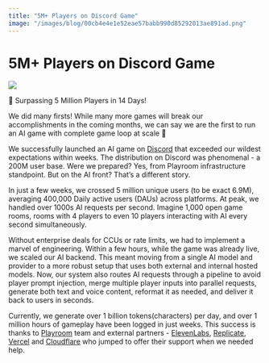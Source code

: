 ```yaml
---
title: "5M+ Players on Discord Game"
image: "/images/blog/00cb4e4e1e52eae57babb990d85292013ae891ad.png"
---
```



# 5M+ Players on Discord Game

<AuthorBio author="tabish" date="Jun 03 2024" />

![](/images/blog/00cb4e4e1e52eae57babb990d85292013ae891ad.png)

🚀 Surpassing 5 Million Players in 14 Days!

We did many firsts! While many more games will break our accomplishments in the coming months, we can say we are the first to run an AI game with complete game loop at scale 🥳

We successfully launched an AI game on [Discord](https://www.linkedin.com/company/discord/) that exceeded our wildest expectations within weeks. The distribution on Discord was phenomenal - a 200M user base. Were we prepared? Yes, from Playroom infrastructure standpoint. But on the AI front? That’s a different story.

In just a few weeks, we crossed 5 million unique users (to be exact 6.9M), averaging 400,000 Daily active users (DAUs) across platforms. At peak, we handled over 1000s AI requests per second. Imagine 1,000 open game rooms, rooms with 4 players to even 10 players interacting with AI every second simultaneously.

Without enterprise deals for CCUs or rate limits, we had to implement a marvel of engineering. Within a few hours, while the game was already live, we scaled our AI backend. This meant moving from a single AI model and provider to a more robust setup that uses both external and internal hosted models. Now, our system also routes AI requests through a pipeline to avoid player prompt injection, merge multiple player inputs into parallel requests, generate both text and voice content, reformat it as needed, and deliver it back to users in seconds.

Currently, we generate over 1 billion tokens(characters) per day, and over 1 million hours of gameplay have been logged in just weeks. This success is thanks to [Playroom](https://www.linkedin.com/company/joinplayroom/) team and external partners - [ElevenLabs](https://www.linkedin.com/company/elevenlabsio/), [Replicate](https://www.linkedin.com/company/replicate/), [Vercel](https://www.linkedin.com/company/vercel/) and [Cloudflare](https://www.linkedin.com/company/cloudflare/) who jumped to offer their support when we needed help.

